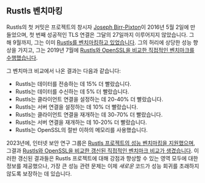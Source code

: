 ## Rustls 벤치마킹
Rustls의 첫 커밋은 프로젝트의 창시자 [Joseph Birr-Pixton][ctz]이 2016년 5월 2일에 만들었으며,
첫 번째 성공적인 TLS 연결은 그달의 27일까지 이루어지지 않았습니다.
그 해 9월까지, 그는 이미 [Rustls를 벤치마킹하고 있었습니다][bay area rust].
그의 허리에 상당한 성능 향상을 가지고,
그는 2019년 7월에 [Rustls와 OpenSSL을 비교한 직접적인 벤치마크를 수행했습니다][rustls vs openssl 2019].

그 벤치마크 비교에서 나온 결과는 다음과 같습니다:
- Rustls는 데이터를 전송하는 데 15% 더 빨랐습니다.
- Rustls는 데이터를 수신하는 데 5% 더 빨랐습니다.
- Rustls는 클라이언트 연결을 설정하는 데 20-40% 더 빨랐습니다.
- Rustls는 서버 연결을 설정하는 데 10% 더 빨랐습니다.
- Rustls는 클라이언트 연결을 재개하는 데 30-70% 더 빨랐습니다.
- Rustls는 서버 연결을 재개하는 데 10-20% 더 빨랐습니다.
- Rustls는 OpenSSL의 절반 이하의 메모리를 사용했습니다.

2023년에, 인터넷 보안 연구 그룹은 [Rustls 프로젝트의 성능 벤치마킹을 지원했으며][rustls performance],
그결과 [Rustls와 OpenSSL을 비교한 갱신된 직접적인 벤치마크 비교가 생겼습니다][rustls vs openssl 2023].
이러한 갱신된 결과들은 Rustls 프로젝트에 대해
강점과 향상할 수 있는 영역 모두에 대한 정보를 제공했으나,
가장 큰 성능 관련 문제는 이제 _새로운_ 코드가 성능 회귀를 초래하지 않도록 보장하는 데 있습니다.

[ctz]: https://github.com/ctz/
[bay area rust]: https://raw.githubusercontent.com/ctz/talks/master/rustls.pdf
[rustls vs openssl 2019]: https://jbp.io/2019/07/01/rustls-vs-openssl-performance.html
[rustls performance]: https://www.memorysafety.org/blog/rustls-performance/
[rustls vs openssl 2023]: https://github.com/aochagavia/rustls-bench-results